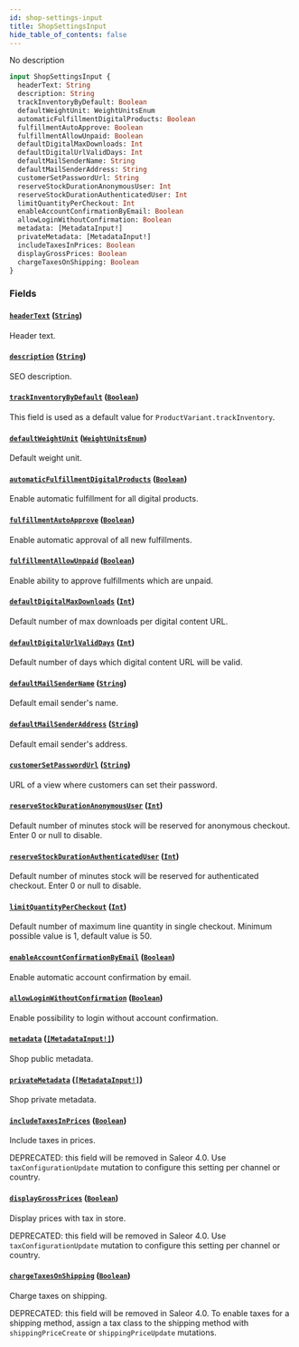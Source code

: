 ```yaml
---
id: shop-settings-input
title: ShopSettingsInput
hide_table_of_contents: false
---
```


No description

```graphql
input ShopSettingsInput {
  headerText: String
  description: String
  trackInventoryByDefault: Boolean
  defaultWeightUnit: WeightUnitsEnum
  automaticFulfillmentDigitalProducts: Boolean
  fulfillmentAutoApprove: Boolean
  fulfillmentAllowUnpaid: Boolean
  defaultDigitalMaxDownloads: Int
  defaultDigitalUrlValidDays: Int
  defaultMailSenderName: String
  defaultMailSenderAddress: String
  customerSetPasswordUrl: String
  reserveStockDurationAnonymousUser: Int
  reserveStockDurationAuthenticatedUser: Int
  limitQuantityPerCheckout: Int
  enableAccountConfirmationByEmail: Boolean
  allowLoginWithoutConfirmation: Boolean
  metadata: [MetadataInput!]
  privateMetadata: [MetadataInput!]
  includeTaxesInPrices: Boolean
  displayGrossPrices: Boolean
  chargeTaxesOnShipping: Boolean
}
```

### Fields

#### [`headerText`](#) ([`String`](../../../developer/api-reference/scalars/string))

Header text.

#### [`description`](#) ([`String`](../../../developer/api-reference/scalars/string))

SEO description.

#### [`trackInventoryByDefault`](#) ([`Boolean`](../../../developer/api-reference/scalars/boolean))

This field is used as a default value for `ProductVariant.trackInventory`.

#### [`defaultWeightUnit`](#) ([`WeightUnitsEnum`](../../../developer/api-reference/enums/weight-units-enum))

Default weight unit.

#### [`automaticFulfillmentDigitalProducts`](#) ([`Boolean`](../../../developer/api-reference/scalars/boolean))

Enable automatic fulfillment for all digital products.

#### [`fulfillmentAutoApprove`](#) ([`Boolean`](../../../developer/api-reference/scalars/boolean))

Enable automatic approval of all new fulfillments.

#### [`fulfillmentAllowUnpaid`](#) ([`Boolean`](../../../developer/api-reference/scalars/boolean))

Enable ability to approve fulfillments which are unpaid.

#### [`defaultDigitalMaxDownloads`](#) ([`Int`](../../../developer/api-reference/scalars/int))

Default number of max downloads per digital content URL.

#### [`defaultDigitalUrlValidDays`](#) ([`Int`](../../../developer/api-reference/scalars/int))

Default number of days which digital content URL will be valid.

#### [`defaultMailSenderName`](#) ([`String`](../../../developer/api-reference/scalars/string))

Default email sender's name.

#### [`defaultMailSenderAddress`](#) ([`String`](../../../developer/api-reference/scalars/string))

Default email sender's address.

#### [`customerSetPasswordUrl`](#) ([`String`](../../../developer/api-reference/scalars/string))

URL of a view where customers can set their password.

#### [`reserveStockDurationAnonymousUser`](#) ([`Int`](../../../developer/api-reference/scalars/int))

Default number of minutes stock will be reserved for anonymous checkout. Enter 0 or null to disable.

#### [`reserveStockDurationAuthenticatedUser`](#) ([`Int`](../../../developer/api-reference/scalars/int))

Default number of minutes stock will be reserved for authenticated checkout. Enter 0 or null to disable.

#### [`limitQuantityPerCheckout`](#) ([`Int`](../../../developer/api-reference/scalars/int))

Default number of maximum line quantity in single checkout. Minimum possible value is 1, default value is 50.

#### [`enableAccountConfirmationByEmail`](#) ([`Boolean`](../../../developer/api-reference/scalars/boolean))

Enable automatic account confirmation by email.

#### [`allowLoginWithoutConfirmation`](#) ([`Boolean`](../../../developer/api-reference/scalars/boolean))

Enable possibility to login without account confirmation.

#### [`metadata`](#) ([`[MetadataInput!]`](../../../developer/api-reference/inputs/metadata-input))

Shop public metadata.

#### [`privateMetadata`](#) ([`[MetadataInput!]`](../../../developer/api-reference/inputs/metadata-input))

Shop private metadata.

#### [`includeTaxesInPrices`](#) ([`Boolean`](../../../developer/api-reference/scalars/boolean))

Include taxes in prices.

DEPRECATED: this field will be removed in Saleor 4.0. Use `taxConfigurationUpdate` mutation to configure this setting per channel or country.

#### [`displayGrossPrices`](#) ([`Boolean`](../../../developer/api-reference/scalars/boolean))

Display prices with tax in store.

DEPRECATED: this field will be removed in Saleor 4.0. Use `taxConfigurationUpdate` mutation to configure this setting per channel or country.

#### [`chargeTaxesOnShipping`](#) ([`Boolean`](../../../developer/api-reference/scalars/boolean))

Charge taxes on shipping.

DEPRECATED: this field will be removed in Saleor 4.0. To enable taxes for a shipping method, assign a tax class to the shipping method with `shippingPriceCreate` or `shippingPriceUpdate` mutations.
